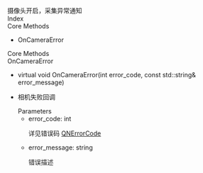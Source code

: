 <link rel="stylesheet" type="text/css" href="https://docs.qnsdk.com/styles/doc-v4-api.css" />
<div class="rtc-doc rtc-doc-page" id="rtc-doc">
<section class="rtc-doc-panel rtc-doc-describe rtc-doc-note">
                摄像头开启，采集异常通知</section>
            <div class="rtc-doc-page-wrap">Index</div>
<section class="rtc-doc-panel">
        <div class="rtc-doc-page-title">Core Methods</div>
        <ul class="rtc-doc-catalogue">
                <li><a onClick='document.location.replace(`${document.location.protocol}//${document.location.host}${document.location.pathname}${document.location.search}#OnCameraError`)'>OnCameraError</a></li>
        </ul>
</section>
<div class="rtc-doc-page-wrap">Core Methods</div>
<section class="rtc-doc-panel">
<div class="rtc-doc-page-title rtc-doc-antor" id="OnCameraError">OnCameraError</div>
<ul class="rtc-doc-page-container">
        <li class="rtc-doc-sign-signature">virtual void OnCameraError(int error_code, const std::string& error_message)</li>
    </li>
<li class="rtc-doc-page-description">
    <div class="rtc-doc-desc-wrap">
        <p>相机失败回调</p>
    </div>
<div class="rtc-doc-parameters-title">Parameters</div>
<ul class="rtc-doc-parameters">
    <li>
        <div>
            error_code: int
        </div>
                <p>详见错误码 <a href='/rtc/development_guidelines/11350/error-code-windows'>QNErrorCode</a></p>
    </li>
    <li>
        <div>
            error_message: string
        </div>
                <p>错误描述</p>
    </li>
</ul>
</li>
</ul>
</section>
</div>



